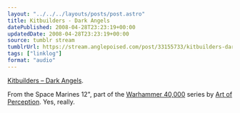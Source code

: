 ```yaml
---
layout: "../../../layouts/posts/post.astro"
title: Kitbuilders - Dark Angels
datePublished: 2008-04-28T23:23:19+00:00
updatedDate: 2008-04-28T23:23:19+00:00
source: tumblr stream
tumblrUrl: https://stream.anglepoised.com/post/33155733/kitbuilders-dark-angels-from-the-space-marines
tags: ["linklog"]
format: "audio"
---
```



<YouTube id="https://www.youtube.com/watch?v=rryAmUnrkgg" />

[Kitbuilders &#8211; Dark Angels][1].

From the Space Marines 12", part of the [Warhammer 40,000][2] series by [Art of Perception][3]. Yes, really.

[1]: https://www.youtube.com/watch?v=rryAmUnrkgg
[2]: http://www.discogs.com/label/Art+Of+Perception
[3]: http://www.art-of-perception.com/
